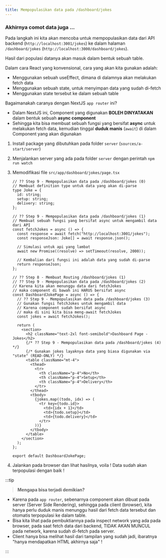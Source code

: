 ```yaml
---
title: Mempopulasikan data pada /dashboard/jokes
---
```


### Akhirnya comot data juga ...

Pada langkah ini kita akan mencoba untuk mempopulasikan data dari API backend (`http://localhost:3001/jokes`) ke dalam halaman `/dashboard/jokes` (`http://localhost:3000/dashboard/jokes`).

Hasil dari populasi datanya akan masuk dalam bentuk sebuah table.

Dalam cara React yang konvensional, cara yang akan kita gunakan adalah:

- Menggunakan sebuah useEffect, dimana di dalamnya akan melakukan fetch data
- Menggunakan sebuah state, untuk menyimpan data yang sudah di-fetch
- Menggunakan state tersebut ke dalam sebuah table

Bagaimanakah caranya dengan NextJS `app router` ini?

- Dalam NextJS ini, Component yang digunakan **BOLEH DINYATAKAN** dalam bentuk sebuah **async component**
- Sehingga kita bisa membuat sebuah fungsi yang bersifat **async** untuk melakukan fetch data, kemudian tinggal **duduk manis** (`await`) di dalam Component yang akan digunakan

1. Install package yang dibutuhkan pada folder `server` (`sources/a-start/server`)
1. Menjalankan server yang ada pada folder `server` dengan perintah `npm run watch`
1. Memodifikasi file `src/app/dashboard/jokes/page.tsx`

   ```tsx
   // ?? Step 9 - Mempopulasikan data pada /dashboard/jokes (0)
   // Membuat definition type untuk data yang akan di-parse
   type Joke = {
     id: string;
     setup: string;
     delivery: string;
   };

   // ?? Step 9 - Mempopulasikan data pada /dashboard/jokes (1)
   // Membuat sebuah fungsi yang bersifat async untuk mengambil data dari API
   const fetchJokes = async () => {
     const response = await fetch("http://localhost:3001/jokes");
     const responseJson: Joke[] = await response.json();

     // Simulasi untuk api yang lambat
     await new Promise((resolve) => setTimeout(resolve, 2000));

     // Kembalian dari fungsi ini adalah data yang sudah di-parse
     return responseJson;
   };

   // ?? Step 8 - Membuat Routing /dashboard/jokes (1)
   // ?? Step 9 - Mempopulasikan data pada /dashboard/jokes (2)
   // Karena kita akan menunggu data dari fetchJokes
   // maka component di bawah ini HARUS bersifat async
   const DashboardJokePage = async () => {
     // ?? Step 9 - Mempopulasikan data pada /dashboard/jokes (3)
     // Gunakan fungsi fetchJokes untuk mengambil data
     // Karena component sudah bersifat async
     // maka di sini kita bisa meng-await fetchJokes
     const jokes = await fetchJokes();

     return (
       <section>
         <h2 className="text-2xl font-semibold">Dashboard Page - Jokes</h2>
         {/* ?? Step 9 - Mempopulasikan data pada /dashboard/jokes (4) */}
         {/* Gunakan jokes layaknya data yang biasa digunakan via "state" (READ-ONLY) */}
         <table className="mt-4">
           <thead>
             <tr>
               <th className="p-4">No</th>
               <th className="p-4">Setup</th>
               <th className="p-4">Delivery</th>
             </tr>
           </thead>
           <tbody>
             {jokes.map((todo, idx) => (
               <tr key={todo.id}>
                 <td>{idx + 1}</td>
                 <td>{todo.setup}</td>
                 <td>{todo.delivery}</td>
               </tr>
             ))}
           </tbody>
         </table>
       </section>
     );
   };

   export default DashboardJokePage;
   ```

1. Jalankan pada browser dan lihat hasilnya, voila ! Data sudah akan terpopulasi dengan baik !

:::tip

> **Mengapa bisa terjadi demikian?**

- Karena pada `app router`, sebenarnya component akan dibuat pada server (Server Side Rendering), sehingga pada client (browser), kita hanya perlu duduk manis menunggu hasil dari fetch data tersebut dan otomatis terpopulasi ke dalam table.
- Bisa kita lihat pada pembuktiannya pada inspect network yang ada pada browser, pada saat fetch data dari backend, TIDAK AKAN MUNCUL pada network, karena sudah di-fetch pada server.
- Client hanya bisa melihat hasil dari tampilan yang sudah jadi, ibaratnya "hanya mendapatkan HTML akhirnya saja" !

:::

